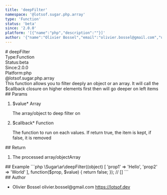 ```yaml
---
title: 'deepFilter'
namespace: '@lotsof.sugar.php.array'
type: 'Function'
status: 'beta'
since: '2.0.0'
platform: '[{"name":"php","description":""}]'
author: '{"name":"Olivier Bossel","email":"olivier.bossel@gmail.com","url":"https://lotsof.dev"}'
---
```

<div class="docmap-mdx">
# deepFilter
<div class="_metas">
<div class="_type"><span class="_type-label">Type:</span><span class="_type-value">Function</span></div>
<div class="_status"><span class="_status-label">Status:</span><span class="_status-value -beta">beta</span></div>
<div class="_since"><span class="_since-label">Since:</span><span class="_since-value">2.0.0</span></div>
<div class="_platform"><span class="_platform-label">Platform:</span><span class="_platform-value -php">php</span></div>
</div>
<div class="_namespace">@lotsof.sugar.php.array</div>
<div class="_description">
This function allows you to filter deeply an object or an array.
It will call the $callback closure on higher elements first then will go deeper on left items
</div>
<div class="_params">
## Params
<ol class="_list">
<li class="_item">
<span class="_name">$value<span class="_required">*</span></span><span class="_default"></span> <span class="_type">Array</span>
<p class="_description">The array&sol;object to deep filter on</p>
</li>
<li class="_item">
<span class="_name">$callback<span class="_required">*</span></span><span class="_default"></span> <span class="_type">Function</span>
<p class="_description">The function to run on each values&period; If return true&comma; the item is kept&comma; if false&comma; it is removed</p>
</li>
</ol>
</div>
<div class="_return">
## Return
<ol class="_list">
<li class="_item">
<span class="_description">The processed array/object</span><span class="_default"></span><span class="_type">Array</span>
</li>
</ol>
</div>
<div class="_examples">
## Example
```php
\Sugar\ar\deepFilter((object) [
   'prop1' => 'Hello',
   'prop2' => 'World'
], function($prop, $value) {
     return false;
});
// []
```
</div>
<div class="_author">
## Author
<ul class="_list">
<li class="_item">
<span class="_name">Olivier Bossel</span>
<span class="_email">olivier.bossel@gmail.com</span>
<a href="https://lotsof.dev" target="_blank" class="_url">https://lotsof.dev</a>
</li>
</ul>
</div>
</div>